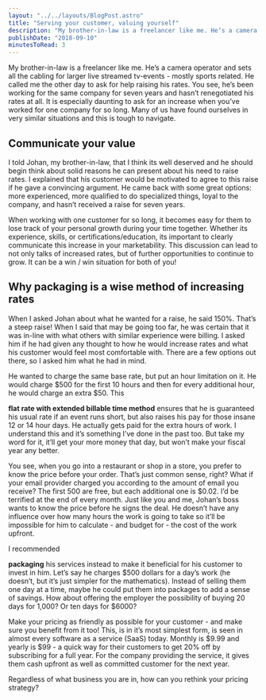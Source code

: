 ```yaml
---
layout: "../../layouts/BlogPost.astro"
title: "Serving your customer, valuing yourself"
description: "My brother-in-law is a freelancer like me. He’s a camera operator and sets all the cabling for larger live streamed tv-events - mostly sports related. He called me the other day to ask for help raising his rates. You see, he’s been working for the same company for seven years and hasn’t renegotiated his rates at all. It is especially daunting to ask for an increase when you’ve worked for one company for so long. Many of us have found ourselves in very similar situations and this is tough to navi"
publishDate: "2018-09-10"
minutesToRead: 3
---
```


<p>My brother-in-law is a freelancer like me. He’s a camera operator and sets all the cabling for larger live streamed tv-events - mostly sports related. He called me the other day to ask for help raising his rates. You see, he’s been working for the same company for seven years and hasn’t renegotiated his rates at all. It is especially daunting to ask for an increase when you’ve worked for one company for so long. Many of us have found ourselves in very similar situations and this is tough to navigate.</p>
<h2 id="communicate-your-value">Communicate your value</h>
</h2>
<p>I told Johan, my brother-in-law, that I think its well deserved and he should begin think about solid reasons he can present about his need to raise rates. I explained that his customer would be motivated to agree to this raise if he gave a convincing argument. He came back with some great options: more experienced, more qualified to do specialized things, loyal to the company, and hasn’t received a raise for seven years.</p>
<p>When working with one customer for so long, it becomes easy for them to lose track of your personal growth during your time together. Whether its experience, skills, or certifications/education, its important to clearly communicate this increase in your marketability. This discussion can lead to not only talks of increased rates, but of further opportunities to continue to grow. It can be a win / win situation for both of you!</p>
<h2 id="why-packaging-is-a-wise-method-of-increasing-rates">Why packaging is a wise method of increasing rates</h>
</h2>
<p>When I asked Johan about what he wanted for a raise, he said 150%. That’s a steep raise! When I said that may be going too far, he was certain that it was in-line with what others with similar experience were billing. I asked him if he had given any thought to how he would increase rates and what his customer would feel most comfortable with. There are a few options out there, so I asked him what he had in mind.</p>
<p>He wanted to charge the same base rate, but put an hour limitation on it. He would charge $500 for the first 10 hours and then for every additional hour, he would charge an extra $50. This </p>
<strong>flat rate with extended billable time method</strong>
 ensures that he is guaranteed his usual rate if an event runs short, but also raises his pay for those insane 12 or 14 hour days. He actually gets paid for the extra hours of work. I understand this and it’s something I’ve done in the past too. But take my word for it, it’ll get your more money that day, but won’t make your fiscal year any better.</p>
<p>You see, when you go into a restaurant or shop in a store, you prefer to know the price before your order. That’s just common sense, right? What if your email provider charged you according to the amount of email you receive? The first 500 are free, but each additional one is $0.02. I’d be terrified at the end of every month. Just like you and me, Johan’s boss wants to know the price before he signs the deal. He doesn’t have any influence over how many hours the work is going to take so it’ll be impossible for him to calculate - and budget for - the cost of the work upfront.</p>
<p>I recommended </p>
<strong>packaging</strong>
 his services instead to make it beneficial for his customer to invest in him. Let’s say he charges $500 dollars for a day’s work (he doesn’t, but it’s just simpler for the mathematics). Instead of selling them one day at a time, maybe he could put them into packages to add a sense of savings. How about offering the employer the possibility of buying 20 days for 1,000? Or ten days for $6000?</p>
<p>Make your pricing as friendly as possible for your customer - and make sure you benefit from it too! This, is in it’s most simplest form, is seen in almost every software as a service (SaaS) today. Monthly is $9.99 and yearly is $99 - a quick way for their customers to get 20% off by subscribing for a full year. For the company providing the service, it gives them cash upfront as well as committed customer for the next year.</p>
<p>Regardless of what business you are in, how can you rethink your pricing strategy?</p>
